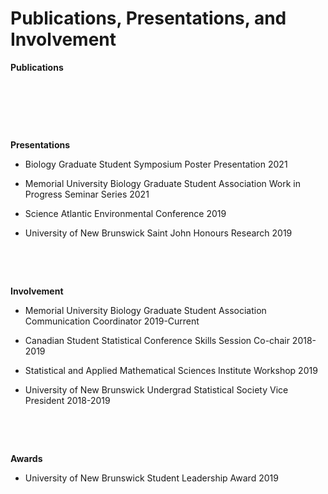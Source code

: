 # Publications, Presentations, and Involvement {.unnumbered}

**Publications**

</br>

</br>

</br>

**Presentations**

-   Biology Graduate Student Symposium Poster Presentation 2021

-   Memorial University Biology Graduate Student Association Work in Progress Seminar Series 2021

-   Science Atlantic Environmental Conference 2019

-   University of New Brunswick Saint John Honours Research 2019

</br>

</br>

**Involvement**

-   Memorial University Biology Graduate Student Association Communication Coordinator 2019-Current

-   Canadian Student Statistical Conference Skills Session Co-chair 2018-2019

-   Statistical and Applied Mathematical Sciences Institute Workshop 2019

-   University of New Brunswick Undergrad Statistical Society Vice President 2018-2019

</br>

</br>

**Awards**

-   University of New Brunswick Student Leadership Award 2019

</br>

</br>
